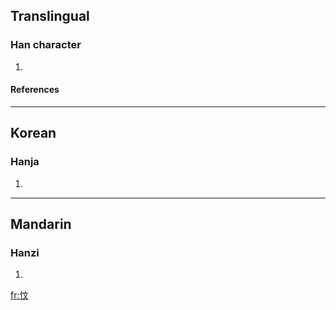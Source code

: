==Translingual==
===Han character===
{{Han char|rn=61|rad=心|as=04|sn=7|four=|canj=心卜大 (PYK)}}
# {{defn|Han|sort=心04}}
====References====
{{Han ref|kx=0377.110|dkj=10351|dj=0704.040|hdz=42278.050|uh=5FDF|ud=24543}}
----
==Korean==
===Hanja===
{{ko-hanja|hangeul=민|eumhun=|rv=min|mr=min|y=min}}
# {{defn|Korean}}
----
==Mandarin==
===Hanzi===
{{cmn-hanzi|pin=[[mín]] (min2)|wg=min<sup>2</sup>}}
# {{defn|Mandarin}}

[[fr:忟]]